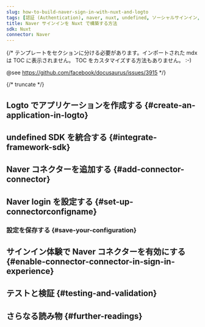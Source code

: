 ```yaml
---
slug: how-to-build-naver-sign-in-with-nuxt-and-logto
tags: [認証 (Authentication), naver, nuxt, undefined, ソーシャルサインイン, サインイン, ログイン]
title: Naver サインインを Nuxt で構築する方法
sdk: Nuxt
connector: Naver
---
```


{/*
  テンプレートをセクションに分ける必要があります。インポートされた mdx は TOC に表示されません。
  TOC をカスタマイズする方法もありません。 :-)

  @see https://github.com/facebook/docusaurus/issues/3915
*/}




{/* truncate */}

<Intro connector={connector} sdk="Nuxt" link="undefined" />

## Logto でアプリケーションを作成する \{#create-an-application-in-logto}

<CreateApplication type="undefined" framework="undefined" />

## undefined SDK を統合する \{#integrate-framework-sdk}

<IntegrateSdk />

## Naver コネクターを追加する \{#add-connector-connector}

<AddSocialConnector connector={connector} framework="undefined" />

## Naver login を設定する \{#set-up-connectorconfigname}

<ConnectorGuide />

### 設定を保存する \{#save-your-configuration}

<SaveYourConfiguration connector={connector} />

## サインイン体験で Naver コネクターを有効にする \{#enable-connector-connector-in-sign-in-experience}

<EnableSocialConnector connector={connector} />

## テストと検証 \{#testing-and-validation}

<TestingAndValidation connector={connector} sdk="Nuxt" />

## さらなる読み物 \{#further-readings}

<FurtherReadings />